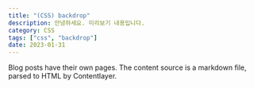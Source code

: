 ```yaml
---
title: "(CSS) backdrop"
description: 안녕하세요. 미리보기 내용입니다.
category: CSS
tags: ["css", "backdrop"]
date: 2023-01-31
---
```


Blog posts have their own pages. The content source is a markdown file, parsed to HTML by Contentlayer.
